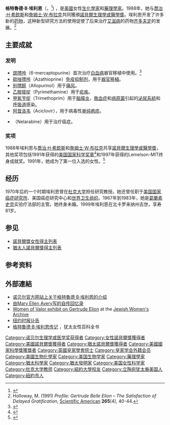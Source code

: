 {{noteTA
|1=zh:艾滋病; zh-hans:艾滋病; zh-hant:愛滋病; zh-sg:艾滋病;
}}
{{Infobox scientist
| name              = 格特魯德·B·埃利恩{{Nobel icon|1988年諾貝爾生理學或醫學獎|諾貝爾生理學或醫學獎}}<br>Gertrude Belle Elion
| image             = Nci-vol-8236-300 Gertrude Elion.jpg
| image_size        = 
| caption           = 
| birth_date        = {{Birth date|1918|01|23}}
| birth_place       = {{USA}}[[紐約州|紐約州]][[纽约市|纽约市]]
| death_date        = {{Death date and age|1999|02|21|1918|01|23}}
| death_place       = {{USA}}[[北卡罗来纳州|北卡罗来纳州]][[教堂山_(北卡羅來納州)|教堂山]]
| awards  = {{link-en|加尔文–奥林奖章|Garvan–Olin Medal}}（1968年）<br>[[諾貝爾生理學或醫學獎|諾貝爾生理學或醫學獎]]（1988年）<br>[[美国国家科学奖章|美国国家科学奖章]]（1991年）<br>Lemelson-MIT终身成就奖（1997年）<br>{{link-en|美国国家发明家名人堂|National Inventors Hall of Fame}}（1991年）（第一位入选女性）
}}
'''格特魯德·B·埃利恩'''（{{lang-en|'''Gertrude Belle Elion'''}}，{{bd|1918年|1月23日|1999年|2月21日|catIdx=Elion}}<ref>{{cite journal|title=Gertrude Belle Elion. 23 January 1918 — 21 February 1999|journal=Biographical Memoirs of Fellows of the Royal Society|date=2008-12-12|doi=10.1098/rsbm.2007.0051|url=http://rsbm.royalsocietypublishing.org/content/54/161|language=en|volume=54|pages=161–168|issn=0080-4606|accessdate=2018-04-02|author=Mary Ellen Avery|archive-date=2017-04-01|archive-url=https://web.archive.org/web/20170401054252/http://rsbm.royalsocietypublishing.org/content/54/161|dead-url=no}}</ref>) ，是[[美國|美國]]女性[[生物化學|生化學家]]和[[藥理學|藥理學家]]。1988年，她与[[喬治·H·希欽斯|喬治·H·希欽斯]]和[[詹姆士·W·布拉克|詹姆士·W·布拉克]]共同獲頒[[諾貝爾生理學或醫學獎|諾貝爾生理學或醫學獎]]。埃利恩开发了许多新的[[藥物治療|药物]]，这种新型研究方法的使用促使了后来治疗[[艾滋病|艾滋病]]的药物[[齐多夫定|齐多夫定]]的发展。<ref>Holloway, M. (1991) ''Profile: Gertrude Belle Elion – The Satisfaction of Delayed Gratification'', [[Scientific_American|Scientific American]] '''265'''(4), 40-44.</ref>

==主要成就==
===发明===
* [[巯嘌呤|巯嘌呤]]（6-mercaptopurine）首次治疗[[白血病|白血病]]器官移植中使用。<ref name="ChemicalEngNews">{{cite web
  | last = Marx
  | first = Vivien
  | last2 = 
  | first2 = 
  | title = 6-Mercaptopurine
  | publisher = [[Chemical_&_Engineering_News|Chemical & Engineering News]]
  | year = 2005
  | url = http://pubs.acs.org/cen/coverstory/83/8325/83256-mercaptopurine.html
  | accessdate = 2012-10-20
  | archive-date = 2018-06-29
  | archive-url = https://web.archive.org/web/20180629023246/http://pubs.acs.org/cen/coverstory/83/8325/83256-mercaptopurine.html
  | dead-url = no
  }}</ref>
* [[硫唑嘌呤|硫唑嘌呤]]（Azathioprine）[[免疫抑制药|免疫抑制剂]]，用于[[器官移植|器官移植]]。
* [[别嘌醇|别嘌醇]]（Allopurinol）用于[[痛风|痛风]]。
* [[乙胺嘧啶|乙胺嘧啶]]（Pyrimethamine）用于[[疟疾|疟疾]]。
* [[甲氧苄啶|甲氧苄啶]]（Trimethoprim）用于[[脑膜炎|脑膜炎]]，[[敗血症|敗血症]]和[[病原菌|病原菌]]引起的[[泌尿系統|泌尿系統]]和[[呼吸道|呼吸道]]感染。
* [[阿昔洛韦|阿昔洛韦]]（Aciclovir），用于病毒性[[单纯疱疹|单纯疱疹]]。
* {{link-en|奈拉滨|Nelarabine}}（Nelarabine）用于治疗癌症。

===奖项===
1988年埃利恩与[[喬治·H·希欽斯|喬治·H·希欽斯]]和[[詹姆士·W·布拉克|詹姆士·W·布拉克]]共享[[諾貝爾生理學或醫學獎|諾貝爾生理學或醫學獎]]，其他奖项包括1991年获得的[[美国国家科学奖章|美国国家科学奖章]]<ref name="NSF">{{cite web
  | last = Staff
  | first = 
  | last2 = 
  | first2 = 
  | title = The President's National Medal of Science: Recipient Details: GERTRUDE B. ELION
  | publisher = [[National_Science_Foundation|National Science Foundation]]
  | date = 
  | url = http://www.nsf.gov/od/nms/recip_details.cfm?recip_id=118
  | format = 
  | accessdate = 2012-10-20
  | archive-date = 2012-10-16
  | archive-url = https://web.archive.org/web/20121016091719/http://www.nsf.gov/od/nms/recip_details.cfm?recip_id=118
  | dead-url = no
  }}</ref>和1997年获得的Lemelson-MIT终身成就奖。1991年，她成为了第一位入选{{link-en|美国国家发明家名人堂|National Inventors Hall of Fame}}的女性。<ref name="InventNow">{{cite web
 |last=Staff 
 |first= 
 |last2= 
 |first2= 
 |title=Invent Now: Hall of Fame: Gertrude Belle Elion 
 |publisher=[[National_Inventors_Hall_of_Fame|National Inventors Hall of Fame]] 
 |date= 
 |url=http://www.invent.org/hall_of_fame/51.html 
 |accessdate=2012-10-20 
 |deadurl=yes 
 |archiveurl=https://web.archive.org/web/20120901222110/http://www.invent.org/hall_of_fame/51.html 
 |archivedate=2012-09-01 
}}</ref>

==经历==
1970年后的一个时期埃利恩曾在[[杜克大学|杜克大学]]担任研究教授。她还曾任职于[[美国国家癌症研究所|美国国家癌症研究所]]、美国癌症研究中心和[[世界卫生组织|世界卫生组织]]。1967年到1983年，她是[[葛蘭素史克|葛蘭素史克]]实验疗法部的主管。她终身未婚。1999年埃利恩在北卡罗来纳州去世，享寿81岁。

==参见==
* [[諾貝爾獎女性得主列表|諾貝爾獎女性得主列表]]
* [[猶太人諾貝爾獎得主列表|猶太人諾貝爾獎得主列表]]

==参考资料==
{{Reflist|2}}

== 外部連結 ==
* [https://web.archive.org/web/20011004194940/http://www.nobel.se/medicine/laureates/1988/elion-autobio.html 诺贝尔官方网站上关于格特魯德·B·埃利恩的介绍]
* [http://www.nap.edu/html/biomems/gelion.html 由Mary Ellen Avery写的自传回忆录] {{Wayback|url=http://www.nap.edu/html/biomems/gelion.html |date=20130131034349 }}
* [https://web.archive.org/web/20100110012731/http://jwa.org/exhibits/wov/elion/ Women of Valor exhibit on Gertrude Elion] at the [http://www.jwa.org Jewish Women's Archive]
* [http://query.nytimes.com/gst/fullpage.html?res=9501E5DF103DF930A15751C0A96F958260 纽约时报讣告]
* [http://jwa.org/encyclopedia/article/elion-gertrude-belle 格特魯德·B·埃利恩传记] {{Wayback|url=http://jwa.org/encyclopedia/article/elion-gertrude-belle |date=20190329111357 }}，犹太女性百科全书

{{諾貝爾生理學或醫學獎獲得者_(1976年－2000年)}}
{{美国国家科学奖章|chemistry}}

{{Authority control}}

{{DEFAULTSORT:Elion, Gertrude}}
[[Category:诺贝尔生理学或医学奖获得者|Category:诺贝尔生理学或医学奖获得者]]
[[Category:女性諾貝爾獎獲得者|Category:女性諾貝爾獎獲得者]]
[[Category:美國諾貝爾獎獲得者|Category:美國諾貝爾獎獲得者]]
[[Category:猶太諾貝爾獎獲得者|Category:猶太諾貝爾獎獲得者]]
[[Category:美國國家科學獎獲獎者|Category:美國國家科學獎獲獎者]]
[[Category:英國皇家學會院士|Category:英國皇家學會院士]]
[[Category:皇家学会外籍会员|Category:皇家学会外籍会员]]
[[Category:美國生物化學家|Category:美國生物化學家]]
[[Category:美国生物学家|Category:美国生物学家]]
[[Category:藥理學家|Category:藥理學家]]
[[Category:猶太科學家|Category:猶太科學家]]
[[Category:猶太發明家|Category:猶太發明家]]
[[Category:美国女性科学家|Category:美国女性科学家]]
[[Category:杜克大学教师|Category:杜克大学教师]]
[[Category:紐約大學校友|Category:紐約大學校友]]
[[Category:立陶宛犹太裔美国人|Category:立陶宛犹太裔美国人]]
[[Category:紐約市人|Category:紐約市人]]
